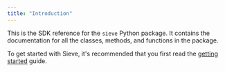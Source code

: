 ```yaml
---
title: "Introduction"
---
```


This is the SDK reference for the `sieve` Python package. It contains the documentation for all the classes, methods, and functions in the package.

To get started with Sieve, it's recommended that you first read the [getting started](/guide) guide.
